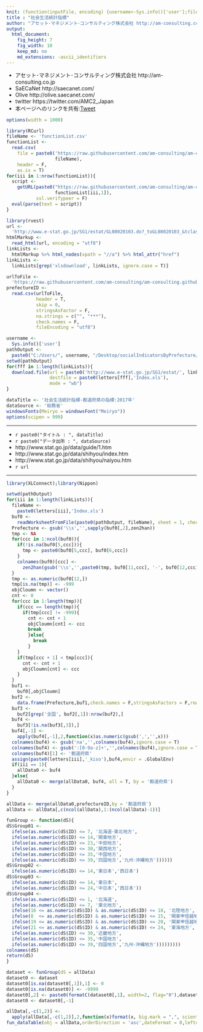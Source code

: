 ```yaml
---
knit: (function(inputFile, encoding) {username<-Sys.info()['user'];fileName<-'defaultPath.csv';pathToFile <-paste0('C:/Users/', username,'/Desktop/pathToCSV/');setwd(pathToFile);buf0<-read.csv(fileName,header = F,skip = 0,stringsAsFactor = F,check.names = F,fileEncoding = 'utf-8');timeStamp<-format(Sys.time(),'%Y%m%d%H%M%S');rmarkdown::render(inputFile, encoding = encoding, output_file = paste0('C:/Users/',username,buf0[2,1],'charts/','am-consulting.co.jp-socialIndicatorsByPrefectureIndex.html')) })
title : "社会生活統計指標"
author: "アセット･マネジメント･コンサルティング株式会社 http://am-consulting.co.jp"
output: 
  html_document:
    fig_height: 7
    fig_width: 10
    keep_md: no
    md_extensions: -ascii_identifiers 
---
```

<link href="http://knowledgevault.saecanet.com/components/rmarkdown-html.css" rel="stylesheet">
<script src="http://knowledgevault.saecanet.com/components/JavascriptCode.js"></script>
<style>.main-container {max-width : 1000px;}</style>

- アセット･マネジメント･コンサルティング株式会社 http://am-consulting.co.jp
- SaECaNet http://saecanet.com/
- Olive http://olive.saecanet.com/
- twitter https://twitter.com/AMC2_Japan
- 本ページへのリンクを共有:<a href="https://twitter.com/share" class="twitter-share-button" data-via="AMC2_Japan" data-size="large">Tweet</a> <script>!function(d,s,id){var js,fjs=d.getElementsByTagName(s)[0],p=/^http:/.test(d.location)?'http':'https';if(!d.getElementById(id)){js=d.createElement(s);js.id=id;js.src=p+'://platform.twitter.com/widgets.js';fjs.parentNode.insertBefore(js,fjs);}}(document, 'script', 'twitter-wjs');</script>

```r
options(width = 1000)
```

```r
library(RCurl)
fileName <- 'functionList.csv'
functionList <-
  read.csv(
    file = paste0('https://raw.githubusercontent.com/am-consulting/am-consulting.github.io/master/csv/',
                  fileName),
    header = F,
    as.is = T)
for(iii in 1:nrow(functionList)){
  script <- 
    getURL(paste0("https://raw.githubusercontent.com/am-consulting/am-consulting.github.io/master/", 
                  functionList[iii,1]),
           ssl.verifypeer = F)
  eval(parse(text = script))
}
```

```r
library(rvest)
url <- 
  'http://www.e-stat.go.jp/SG1/estat/GL08020103.do?_toGL08020103_&tclassID=000001083999&cycleCode=0&requestSender=estat'
htmlMarkup <- 
  read_html(url, encoding = "utf8")
linkLists <- 
  htmlMarkup %>% html_nodes(xpath = "//a") %>% html_attr("href")
linkLists <- 
  linkLists[grep('xlsdownload', linkLists, ignore.case = T)]
```

```r
urlToFile <-
  'https://raw.githubusercontent.com/am-consulting/am-consulting.github.io/master/csv/prefectureID.csv'
prefectureID <-
  read.csv(urlToFile,
           header = T,
           skip = 0,
           stringsAsFactor = F,
           na.strings = c("", "***"),
           check.names = F,
           fileEncoding = "utf8")
```

```r
username <- 
  Sys.info()['user']
pathOutput <- 
  paste0("C:/Users/", username, "/Desktop/socialIndicatorsByPrefecture/")
setwd(pathOutput)
for(fff in 1:length(linkLists)){
  download.file(url = paste0('http://www.e-stat.go.jp/SG1/estat/', linkLists[fff]), 
                destfile = paste0(letters[fff],'Index.xls'), 
                mode = "wb")
}
```

```r
dataTitle <- '社会生活統計指標-都道府県の指標:2017年'
dataSource <- '総務省'
windowsFonts(Meiryo = windowsFont("Meiryo"))
options(scipen = 999)
```

***

- `r paste0("タイトル : ", dataTitle)`
- `r paste0("データ出所 : ", dataSource)`
- http://www.stat.go.jp/data/guide/1.htm
- http://www.stat.go.jp/data/shihyou/index.htm
- http://www.stat.go.jp/data/shihyou/naiyou.htm
- `r url`

***

```r
library(XLConnect);library(Nippon)
```

```r
setwd(pathOutput)
for(iii in 1:length(linkLists)){
  fileName <- 
    paste0(letters[iii],'Index.xls')
  buf0 <- 
    readWorksheetFromFile(paste0(pathOutput, fileName), sheet = 1, check.names = F, header = F)
  Prefecture <- gsub('\\s','',sapply(buf0[,2],zen2han))
  tmp <- NA
  for(ccc in 1:ncol(buf0)){
    if(!is.na(buf0[5,ccc])){
      tmp <- paste0(buf0[5,ccc], buf0[6,ccc])
    }
    colnames(buf0)[ccc] <- 
      zen2han(gsub('\\s','',paste0(tmp, buf0[11,ccc], '-', buf0[12,ccc])))
  }
  tmp <- as.numeric(buf0[12,])
  tmp[is.na(tmp)] <- -999
  objCloumn <- vector()
  cnt <- 0
  for(ccc in 1:length(tmp)){
    if(ccc == length(tmp)){
      if(tmp[ccc] != -999){
        cnt <- cnt + 1
        objCloumn[cnt] <- ccc
        break
        }else{
          break
        }
    }
    if(tmp[ccc + 1] < tmp[ccc]){
      cnt <- cnt + 1
      objCloumn[cnt] <- ccc
    }
  }
  buf1 <-
    buf0[,objCloumn]
  buf2 <-
    data.frame(Prefecture,buf1,check.names = F,stringsAsFactors = F,row.names = NULL)
  buf3 <-
    buf2[grep('全国', buf2[,1]):nrow(buf2),]
  buf4 <-
    buf3[!is.na(buf3[,3]),]
  buf4[,-1] <-
    apply(buf4[,-1],2,function(x)as.numeric(gsub(',','',x)))
  colnames(buf4) <- gsub('na','',colnames(buf4),ignore.case = T)
  colnames(buf4) <- gsub(':[0-9a-z]+','',colnames(buf4),ignore.case = T)
  colnames(buf4)[1] <- '都道府県'
  assign(paste0(letters[iii],'_kiso'),buf4,envir = .GlobalEnv)
  if(iii == 1){
    allData0 <- buf4
  }else{
    allData0 <- merge(allData0, buf4, all = T, by = '都道府県')
  }
}
```

```r
allData <- merge(allData0,prefectureID,by = '都道府県')
allData <- allData[,c(ncol(allData),1:(ncol(allData)-1))]
```

```r
funGroup <- function(dS){
dS$Group01 <- 
  ifelse(as.numeric(dS$ID) <= 7, '北海道･東北地方',
  ifelse(as.numeric(dS$ID) <= 14,'関東地方',
  ifelse(as.numeric(dS$ID) <= 23,'中部地方',
  ifelse(as.numeric(dS$ID) <= 30,'関西地方',
  ifelse(as.numeric(dS$ID) <= 35,'中国地方',
  ifelse(as.numeric(dS$ID) <= 39,'四国地方','九州･沖縄地方'))))))
dS$Group02 <- 
  ifelse(as.numeric(dS$ID) <= 14,'東日本','西日本')
dS$Group03 <- 
  ifelse(as.numeric(dS$ID) <= 14,'東日本',
  ifelse(as.numeric(dS$ID) <= 24,'中日本','西日本'))
dS$Group04 <- 
  ifelse(as.numeric(dS$ID) <= 1, '北海道',
  ifelse(as.numeric(dS$ID) <= 7, '東北地方',
  ifelse(16 <= as.numeric(dS$ID) & as.numeric(dS$ID) <= 18, '北陸地方',
  ifelse(8  <= as.numeric(dS$ID) & as.numeric(dS$ID) <= 15, '関東甲信越地方',
  ifelse(19 <= as.numeric(dS$ID) & as.numeric(dS$ID) <= 20, '関東甲信越地方',
  ifelse(21 <= as.numeric(dS$ID) & as.numeric(dS$ID) <= 24, '東海地方',
  ifelse(as.numeric(dS$ID) <= 30,'近畿地方',
  ifelse(as.numeric(dS$ID) <= 35,'中国地方',
  ifelse(as.numeric(dS$ID) <= 39,'四国地方','九州･沖縄地方')))))))))
colnames(dS)
return(dS)
}
```

```r
dataset <- funGroup(dS = allData)
dataset0 <- dataset
dataset0[is.na(dataset0[,1]),1] <- 0
dataset0[is.na(dataset0)] <- -9999
dataset0[,2] <- paste0(formatC(dataset0[,1], width=2, flag="0"),dataset0[,2])
dataset0 <- dataset0[,-1]
```

```r
allData[,-c(1,2)] <-
  apply(allData[,-c(1,2)],2,function(x)format(x, big.mark = ",", scientific = F))
fun_dataTable(obj = allData,orderDirection = 'asc',dateFormat = 0,leftcolumns = 2)
```

<script>
  (function(i,s,o,g,r,a,m){i['GoogleAnalyticsObject']=r;i[r]=i[r]||function(){
  (i[r].q=i[r].q||[]).push(arguments)},i[r].l=1*new Date();a=s.createElement(o),
  m=s.getElementsByTagName(o)[0];a.async=1;a.src=g;m.parentNode.insertBefore(a,m)
  })(window,document,'script','https://www.google-analytics.com/analytics.js','ga');

  ga('create', 'UA-3077339-5', 'auto');
  ga('send', 'pageview');

</script>
